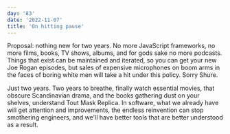```yaml
---
day: '83'
date: '2022-11-07'
title: 'On hitting pause'
---
```


Proposal: nothing new for two years. No more JavaScript frameworks, no more films, books, TV shows, albums, and for gods sake no more podcasts. Things that exist can be maintained and iterated, so you can get your new Joe Rogan episodes, but sales of expensive microphones on boom arms in the faces of boring white men will take a hit under this policy. Sorry Shure.

Just two years. Two years to breathe, finally watch essential movies, that obscure Scandinavian drama, and the books gathering dust on your shelves, understand Tout Mask Replica. In software, what we already have will get attention and improvements, the endless reinvention can stop smothering engineers, and we'll have better tools that are better understood as a result.
